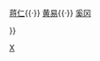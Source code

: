 {{Navbox
|name  = 西泠前四家
|title = 西泠前四家
|list1  = <div>
[[丁敬]]{{·}} 
[[蒋仁]]{{·}} 
[[黃易 (篆刻家)|黄易]]{{·}} 
[[奚冈]]
</div>
}}<noinclude>
[[Category:清朝篆刻家|X]]
</noinclude>